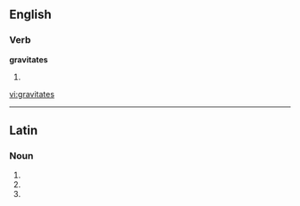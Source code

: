 
==English==

===Verb===
'''gravitates'''

# {{third-person singular of|[[gravitate]]}}

[[vi:gravitates]]

----
==Latin==

===Noun===
{{la-noun-form|gravitātēs}}

# {{inflection of|gravitas|gravitās|nom|p|lang=la}}
# {{inflection of|gravitas|gravitās|acc|p|lang=la}}
# {{inflection of|gravitas|gravitās|voc|p|lang=la}}
{{count page|[[Wiktionary:Page count]]}}
{{rfc-auto}}